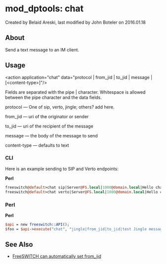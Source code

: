 
# mod_dptools: chat 

 Created by  Belaid Areski, last modified by  John Boteler on 2016.01.18

## About

Send a text message to an IM client. 

## Usage

&lt;action application="chat" data="protocol | from_jid | to_jid | message | [&lt;content-type>]"/>

Fields are separated with the pipe | character. Whitespace is allowed between the pipe character and the data fields.

protocol — One of sip, verto, jingle; others? add here.

from\_jid — uri of the originator or sender

to\_jid — uri of the recipient of the message

message — the body of the message to send

content-type — defaults to text

### CLI

Here is an example sending to SIP and Verto endpoints:

**Perl**

```perl
freeswitch@default>chat sip|Server@FS.local|1000@domain.local|Hello chat via SIP!
freeswitch@default>chat verto|Server@FS.local|1000@domain.local|Hello chat via Verto!
```

### Perl

**Perl**

```perl
$api = new freeswitch::API();
$foo = $api->execute("chat", "jingle|from_jid|to_jid|test Jingle message"); 
```

## See Also

* [FreeSWITCH can automatically set from\_jid](http://jira.freeswitch.org/browse/FS-3611)


